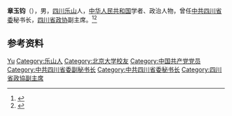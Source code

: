 '''章玉钧'''（{{bd|1936年|4月|}}），男，[[四川|四川]][[乐山|乐山]]人，[[中华人民共和国|中华人民共和国]]学者、政治人物，曾任[[中共四川省委|中共四川省委]]秘书长，[[四川省政协|四川省政协]]副主席。<ref>{{Cite web|title=【名家题记】——章玉钧|url=http://cwzg.com.cn/news/1578.html|accessdate=2020-09-02|work=川味中国}}</ref><ref>{{Cite book|title=中华人民共和国职官志|author=何虎生, 李耀东, 向常福主编|publisher=中国社会出版社|year=2003|isbn=9787800883934|location=北京|pages=}}</ref>

== 参考资料 ==
{{reflist}}

{{中国人物小作品}}

{{Authority control}}
{{DEFAULTSORT:Zhang章}}
[[Category:章姓|Yu]]
[[Category:乐山人|Category:乐山人]]
[[Category:北京大学校友|Category:北京大学校友]]
[[Category:中国共产党党员|Category:中国共产党党员]]
[[Category:中共四川省委副秘书长|Category:中共四川省委副秘书长]]
[[Category:中共四川省委秘书长|Category:中共四川省委秘书长]]
[[Category:四川省政協副主席|Category:四川省政協副主席]]